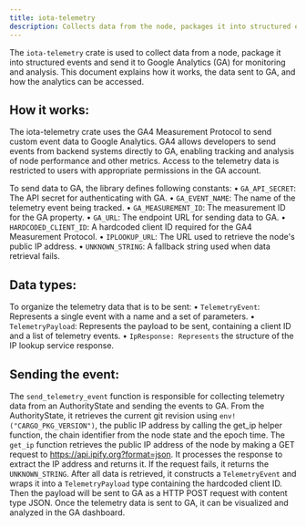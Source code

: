 ```yaml
---
title: iota-telemetry
description: Collects data from the node, packages it into structured events and sends it to Google Analytics.
---
```


The `iota-telemetry` crate is used to collect data from a node, package it into structured events and send it to Google Analytics (GA) for monitoring and analysis.
This document explains how it works, the data sent to GA, and how the analytics can be accessed.

## How it works:

The iota-telemetry crate uses the GA4 Measurement Protocol to send custom event data to Google Analytics.
GA4 allows developers to send events from backend systems directly to GA, enabling tracking and analysis of node performance and other metrics.
Access to the telemetry data is restricted to users with appropriate permissions in the GA account.

To send data to GA, the library defines following constants:
•	`GA_API_SECRET`: The API secret for authenticating with GA.
•	`GA_EVENT_NAME`: The name of the telemetry event being tracked.
•	`GA_MEASUREMENT_ID`: The measurement ID for the GA property.
•	`GA_URL`: The endpoint URL for sending data to GA.
•	`HARDCODED_CLIENT_ID`: A hardcoded client ID required for the GA4 Measurement Protocol.
•	`IPLOOKUP_URL`: The URL used to retrieve the node's public IP address.
•	`UNKNOWN_STRING`: A fallback string used when data retrieval fails.

## Data types:

To organize the telemetry data that is to be sent:
•	`TelemetryEvent`: Represents a single event with a name and a set of parameters.
•	`TelemetryPayload`: Represents the payload to be sent, containing a client ID and a list of telemetry events.
•	`IpResponse: Represents` the structure of the IP lookup service response.

## Sending the event:

The `send_telemetry_event` function is responsible for collecting telemetry data from an AuthorityState and sending the events to GA.
From the AuthorityState, it retrieves the current git revision using `env!("CARGO_PKG_VERSION")`, the public IP address by calling the get_ip helper function, the chain identifier from the node state and the epoch time.
The `get_ip` function retrieves the public IP address of the node by making a GET request to https://api.ipify.org?format=json.
It processes the response to extract the IP address and returns it. If the request fails, it returns the `UNKNOWN_STRING`.
After all data is retrieved, it constructs a `TelemetryEvent` and wraps it into a `TelemetryPayload` type containing the hardcoded client ID. Then the payload will be sent to GA as a HTTP POST request with content type JSON.
Once the telemetry data is sent to GA, it can be visualized and analyzed in the GA dashboard.

